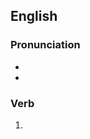 ==English==

===Pronunciation===
* {{IPA|en|/piːvd/}}
* {{rhymes|en|iːvd|s=1}}

===Verb===
{{head|en|verb form}}

# {{en-past of|peeve}}